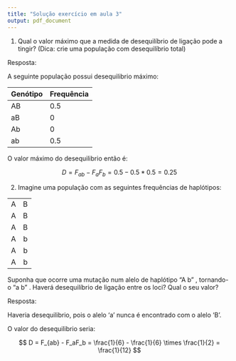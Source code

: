 ```yaml
---
title: "Solução exercício em aula 3"
output: pdf_document
---
```


1. Qual o valor máximo que a medida de desequilíbrio de ligação
pode a tingir? (Dica: crie uma população com desequilíbrio total)

Resposta:

A seguinte população possui desequilibrio máximo:

Genótipo Frequência
-------- ----------
 AB         0.5
 aB         0
 Ab         0
 ab         0.5
 
 O valor máximo do desequilibrio então é:
 
 $$
 D = F_{ab} - F_aF_b = 0.5 - 0.5 * 0.5 = 0.25
 $$

2. Imagine uma população com as seguintes frequências de haplótipos:

--- ---
A    B
A    B
A    B 
A    b
A    b
A    b
--- ---

Suponha que ocorre uma mutação num alelo de haplótipo "A b" ,
tornando-o "a b" . Haverá desequilíbrio de ligação entre os loci?
Qual o seu valor?


Resposta:

Haveria desequilibrio, pois o alelo 'a' nunca é encontrado com o alelo 'B'.

O valor do desequilibrio seria:

$$
D = F_{ab} - F_aF_b = \frac{1}{6} - \frac{1}{6} \times \frac{1}{2} = \frac{1}{12}
$$